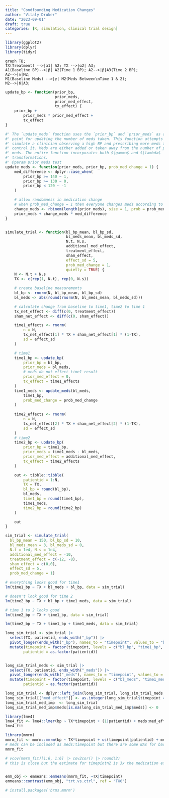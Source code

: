 ```yaml
---
title: "Condfounding Medication Changes"
author: "Vitaly Druker"
date: "2023-09-01"
draft: true
categories: [R, simulation, clinical trial design]
---
```





```r
library(ggplot2)
library(dplyr)
library(tidyr)
```
```mermaid
graph TB;
TX(Treatment) -->|α1| A2; TX -->|α2| A3;
A1(Baseline BP)-->|β| A2(Time 1 BP); A2-->|β|A3(Time 2 BP);
A2-->|λ|M2;
M1(Baseline Meds) -->|γ| M2(Meds Between\nTime 1 & 2);
M2-->|δ|A3; 
```


```r
update_bp <- function(prior_bp,
                      prior_meds,
                      prior_med_effect,
                      tx_effect) {
    prior_bp +
        prior_meds * prior_med_effect +
        tx_effect
}

#' The `update_meds` function uses the `prior_bp` and `prior_meds` as a starting
#' point for updating the number of meds taken. This function attempts to
#' simulate a clinician observing a high BP and prescribing more meds to try to
#' control it. Meds are either added or taken away from the number of prior
#' meds. The entire function incorporates both $\gamma$ and $\lambda$
#' transformations.
#' @param prior_meds test
update_meds <- function(prior_meds, prior_bp, prob_med_change = 1) {
    med_difference <- dplyr::case_when(
        prior_bp >= 140 ~ 1,
        prior_bp >= 130 ~ 0,
        prior_bp < 120 ~ -1
    )

    # allow randomness in medication change 
    # when prob_med_change = 1 then everyone changes meds according to the above
    change_meds <- rbinom(length(prior_meds), size = 1, prob = prob_med_change)
    prior_meds + change_meds * med_difference
}


simulate_trial <- function(bl_bp_mean, bl_bp_sd,
                           bl_meds_mean, bl_meds_sd,
                           N.t, N.s,
                           additional_med_effect,
                           treatment_effect,
                           sham_effect,
                           effect_sd = 5,
                           prob_med_change = 1,
                           quietly = TRUE) {
    N <- N.t + N.s
    TX <- c(rep(1, N.t), rep(0, N.s))

    # create baseline measurements
    bl_bp <- rnorm(N, bl_bp_mean, bl_bp_sd)
    bl_meds <- abs(round(rnorm(N, bl_meds_mean, bl_meds_sd)))

    # calculate change from baseline to time1, time2 to time 1
    tx_net_effect <- diff(c(0, treatment_effect))
    sham_net_effect <- diff(c(0, sham_effect))

    time1_effects <- rnorm(
        n = N,
        tx_net_effect[1] * TX + sham_net_effect[1] * (1-TX),
        sd = effect_sd
    )

    # time1
    time1_bp <- update_bp(
        prior_bp = bl_bp,
        prior_meds = bl_meds,
        # meds do not effect time1 result
        prior_med_effect = 0,
        tx_effect = time1_effects
    )
    time1_meds <- update_meds(bl_meds,
        time1_bp,
        prob_med_change = prob_med_change
    )
    
    time2_effects <- rnorm(
        n = N,
        tx_net_effect[2] * TX + sham_net_effect[2] * (1-TX),
        sd = effect_sd
    ) 
    # time2
    time2_bp <- update_bp(
        prior_bp = time1_bp,
        prior_meds = time1_meds - bl_meds,
        prior_med_effect = additional_med_effect,
        tx_effect = time2_effects
    )

    out <- tibble::tibble(
        patientid = 1:N,
        TX = TX,
        bl_bp = round(bl_bp),
        bl_meds,
        time1_bp = round(time1_bp),
        time1_meds,
        time2_bp = round(time2_bp)
    )

    out
}
```



```r

sim_trial <- simulate_trial(
  bl_bp_mean = 150, bl_bp_sd = 10,
  bl_meds_mean = 3, bl_meds_sd = 0,
  N.t = 1e4, N.s = 1e4,
  additional_med_effect = -10, 
  treatment_effect = c(-12, -8),
  sham_effect = c(0,0),
  effect_sd = 5,
  prob_med_change = 1)

```

```r
# everything looks good for time1
lm(time1_bp ~ TX + bl_meds + bl_bp, data = sim_trial)

# doesn't look good for time 2
lm(time2_bp ~ TX + bl_bp + time1_meds, data = sim_trial)

# time 1 to 2 looks good
lm(time2_bp ~ TX + time1_bp, data = sim_trial)

lm(time2_bp ~ TX + time1_bp + time1_meds, data = sim_trial)
```



```r
long_sim_trial <- sim_trial |>
  select(TX, patientid, ends_with("_bp")) |>
  pivot_longer(ends_with("_bp"), names_to = "timepoint", values_to = "bp") |>
  mutate(timepoint = factor(timepoint, levels = c("bl_bp", "time1_bp", "time2_bp"), labels = c("bl", "time1", "time2")),
        patientid = as.factor(patientid))


long_sim_trial_meds <- sim_trial |>
  select(TX, patientid, ends_with("_meds")) |>
  pivot_longer(ends_with("_meds"), names_to = "timepoint", values_to = "meds") |>
  mutate(timepoint = factor(timepoint, levels = c("bl_meds", "time1_meds"), labels = c("time1", "time2")),
        patientid = as.factor(patientid))

long_sim_trial <- dplyr::left_join(long_sim_trial, long_sim_trial_meds, by = join_by(TX, patientid, timepoint))
long_sim_trial[["med_effect"]] <- as.integer(long_sim_trial$timepoint == "time2")
long_sim_trial_med_imp  <- long_sim_trial
long_sim_trial_med_imp$meds[is.na(long_sim_trial_med_imp$meds)] <- 0
```

```r
library(lme4)
lme4_fit <- lme4::lmer(bp ~ TX*timepoint + (1|patientid) + meds:med_effect, data = long_sim_trial_med_imp)
lme4_fit
```


```r
library(mmrm)
mmrm_fit <- mmrm::mmrm(bp ~ TX*timepoint + us(timepoint|patientid) + meds:timepoint , data = long_sim_trial_med_imp)
# meds can be included as meds:timepoint but there are some NAs for baseline and time1 since there is no variability to the meds
mmrm_fit

# vcov(mmrm_fit)[1:6, 1:6] |> cov2cor() |> round(2)
# this is close but the estimate for timepiotn2 is 3x the medication effect


emm_obj <- emmeans::emmeans(mmrm_fit, ~TX|timepoint)
emmeans::contrast(emm_obj, "trt.vs.ctrl", ref = "TX0")
```


```r
# install.packages('brms.mmrm')

```